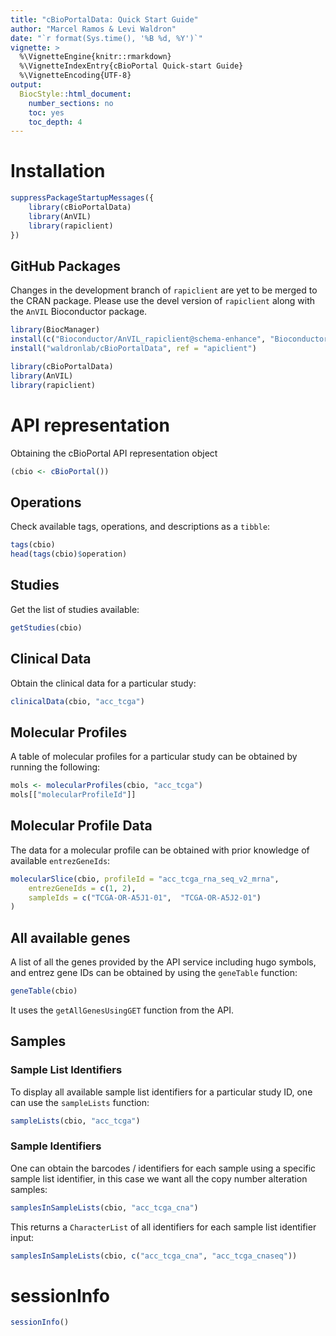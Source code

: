 ```yaml
---
title: "cBioPortalData: Quick Start Guide"
author: "Marcel Ramos & Levi Waldron"
date: "`r format(Sys.time(), '%B %d, %Y')`"
vignette: >
  %\VignetteEngine{knitr::rmarkdown}
  %\VignetteIndexEntry{cBioPortal Quick-start Guide}
  %\VignetteEncoding{UTF-8}
output:
  BiocStyle::html_document:
    number_sections: no
    toc: yes
    toc_depth: 4
---
```

# Installation

```r
suppressPackageStartupMessages({
    library(cBioPortalData)
    library(AnVIL)
    library(rapiclient)
})
```

## GitHub Packages

Changes in the development branch of `rapiclient` are yet to be merged to the
CRAN package. Please use the devel version of `rapiclient` along with the
`AnVIL` Bioconductor package.

```r
library(BiocManager)
install(c("Bioconductor/AnVIL_rapiclient@schema-enhance", "Bioconductor/AnVIL"))
install("waldronlab/cBioPortalData", ref = "apiclient")
```

```r
library(cBioPortalData)
library(AnVIL)
library(rapiclient)
```

# API representation

Obtaining the cBioPortal API representation object

```r
(cbio <- cBioPortal())
```

## Operations

Check available tags, operations, and descriptions as a `tibble`:

```r
tags(cbio)
head(tags(cbio)$operation)
```

## Studies

Get the list of studies available:

```r
getStudies(cbio)
```

## Clinical Data

Obtain the clinical data for a particular study:

```r
clinicalData(cbio, "acc_tcga")
```

## Molecular Profiles

A table of molecular profiles for a particular study can be obtained by
running the following:

```r
mols <- molecularProfiles(cbio, "acc_tcga")
mols[["molecularProfileId"]]
```

## Molecular Profile Data

The data for a molecular profile can be obtained with prior knowledge of
available `entrezGeneIds`:

```r
molecularSlice(cbio, profileId = "acc_tcga_rna_seq_v2_mrna",
    entrezGeneIds = c(1, 2),
    sampleIds = c("TCGA-OR-A5J1-01",  "TCGA-OR-A5J2-01")
)
```

## All available genes

A list of all the genes provided by the API service including hugo symbols,
and entrez gene IDs can be obtained by using the `geneTable` function:

```r
geneTable(cbio)
```

It uses the `getAllGenesUsingGET` function from the API.

## Samples

### Sample List Identifiers

To display all available sample list identifiers for a particular study ID,
one can use the `sampleLists` function:

```r
sampleLists(cbio, "acc_tcga")
```

### Sample Identifiers

One can obtain the barcodes / identifiers for each sample using a specific
sample list identifier, in this case we want all the copy number alteration
samples:

```r
samplesInSampleLists(cbio, "acc_tcga_cna")
```

This returns a `CharacterList` of all identifiers for each sample list
identifier input:

```r
samplesInSampleLists(cbio, c("acc_tcga_cna", "acc_tcga_cnaseq"))
```

# sessionInfo

```r
sessionInfo()
```

